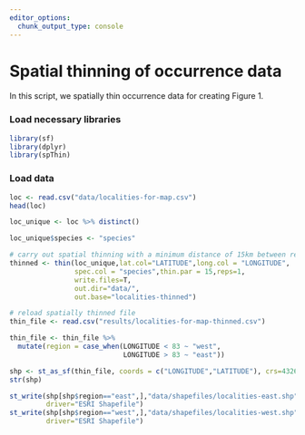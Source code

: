 ```yaml
---
editor_options: 
  chunk_output_type: console
---
```


# Spatial thinning of occurrence data

In this script, we spatially thin occurrence data for creating Figure 1. 

### Load necessary libraries
```r
library(sf)
library(dplyr)
library(spThin)
```

### Load data
```r
loc <- read.csv("data/localities-for-map.csv")
head(loc)

loc_unique <- loc %>% distinct()

loc_unique$species <- "species"

# carry out spatial thinning with a minimum distance of 15km between records
thinned <- thin(loc_unique,lat.col="LATITUDE",long.col = "LONGITUDE",
                spec.col = "species",thin.par = 15,reps=1,
                write.files=T, 
                out.dir="data/",
                out.base="localities-thinned")

# reload spatially thinned file
thin_file <- read.csv("results/localities-for-map-thinned.csv")

thin_file <- thin_file %>%
  mutate(region = case_when(LONGITUDE < 83 ~ "west",
                            LONGITUDE > 83 ~ "east"))

shp <- st_as_sf(thin_file, coords = c("LONGITUDE","LATITUDE"), crs=4326)
str(shp)

st_write(shp[shp$region=="east",],"data/shapefiles/localities-east.shp",
         driver="ESRI Shapefile")
st_write(shp[shp$region=="west",],"data/shapefiles/localities-west.shp",
         driver="ESRI Shapefile")
```
